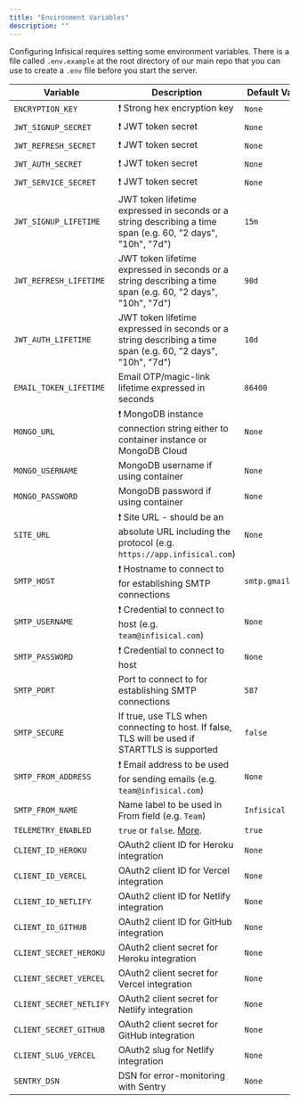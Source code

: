 ```yaml
---
title: "Environment Variables"
description: ""
---
```


Configuring Infisical requires setting some environment variables. There is a file called `.env.example` at the root directory of our main repo that you can use to create a `.env` file before you start the server.

| Variable                     | Description                                                                                                 | Default Value    |
| ---------------------------- | ----------------------------------------------------------------------------------------------------------- | ---------------- |
| `ENCRYPTION_KEY`             | ❗️ Strong hex encryption key                                                                                | `None`           |
| `JWT_SIGNUP_SECRET`          | ❗️ JWT token secret                                                                                         | `None`           |
| `JWT_REFRESH_SECRET`         | ❗️ JWT token secret                                                                                         | `None`           |
| `JWT_AUTH_SECRET`            | ❗️ JWT token secret                                                                                         | `None`           |
| `JWT_SERVICE_SECRET`         | ❗️ JWT token secret                                                                                         | `None`           |
| `JWT_SIGNUP_LIFETIME`        | JWT token lifetime expressed in seconds or a string describing a time span (e.g. 60, "2 days", "10h", "7d") | `15m`            |
| `JWT_REFRESH_LIFETIME`       | JWT token lifetime expressed in seconds or a string describing a time span (e.g. 60, "2 days", "10h", "7d") | `90d`            |
| `JWT_AUTH_LIFETIME`          | JWT token lifetime expressed in seconds or a string describing a time span (e.g. 60, "2 days", "10h", "7d") | `10d`            |
| `EMAIL_TOKEN_LIFETIME`       | Email OTP/magic-link lifetime expressed in seconds                                                          | `86400`          |
| `MONGO_URL`                  | ❗️ MongoDB instance connection string either to container instance or MongoDB Cloud                         | `None`           |
| `MONGO_USERNAME`             | MongoDB username if using container                                                                         | `None`           |
| `MONGO_PASSWORD`             | MongoDB password if using container                                                                         | `None`           |
| `SITE_URL`                   | ❗️ Site URL - should be an absolute URL including the protocol (e.g. `https://app.infisical.com`)           | `None`           |
| `SMTP_HOST`                  | ❗️ Hostname to connect to for establishing SMTP connections                                                    | `smtp.gmail.com` |
| `SMTP_USERNAME`              | ❗️ Credential to connect to host (e.g. `team@infisical.com`)                                                | `None`           |
| `SMTP_PASSWORD`              | ❗️ Credential to connect to host                                                                            | `None`           |
| `SMTP_PORT`                  | Port to connect to for establishing SMTP connections                                                     | `587`            |
| `SMTP_SECURE`                | If true, use TLS when connecting to host. If false, TLS will be used if STARTTLS is supported                        | `false`          |
| `SMTP_FROM_ADDRESS`          | ❗️ Email address to be used for sending emails (e.g. `team@infisical.com`)                                  | `None`           |
| `SMTP_FROM_NAME`             | Name label to be used in From field (e.g. `Team`)                                                           | `Infisical`      |
| `TELEMETRY_ENABLED`          | `true` or `false`. [More](../overview).                                                                     | `true`           |
| `CLIENT_ID_HEROKU`           | OAuth2 client ID for Heroku integration                                                                      | `None`           |
| `CLIENT_ID_VERCEL`           | OAuth2 client ID for Vercel integration                                                                      | `None`           |
| `CLIENT_ID_NETLIFY`          | OAuth2 client ID for Netlify integration                                                                     | `None`           |
| `CLIENT_ID_GITHUB`           | OAuth2 client ID for GitHub integration                                                                     | `None`           |
| `CLIENT_SECRET_HEROKU`       | OAuth2 client secret for Heroku integration                                                                  | `None`           |
| `CLIENT_SECRET_VERCEL`       | OAuth2 client secret for Vercel integration                                                                  | `None`           |
| `CLIENT_SECRET_NETLIFY`      | OAuth2 client secret for Netlify integration                                                                 | `None`           |
| `CLIENT_SECRET_GITHUB`       | OAuth2 client secret for GitHub integration                                                                 | `None`           |
| `CLIENT_SLUG_VERCEL`         | OAuth2 slug for Netlify integration                                                                 | `None`           |
| `SENTRY_DSN`                 | DSN for error-monitoring with Sentry                                                                        | `None`           |
